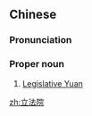 ==Chinese==
{{zh-forms|type=21}}

===Pronunciation===
{{zh-pron
|m=Lìfǎyuàn
|c=lap6 faat3 jyun6-2,laap6 faat3 jyun6-2
|h=pfs=Li̍p-fap-yen
|mn=Li̍p-hoat-īⁿ
|cat=pn
}}

===Proper noun===
{{zh-proper noun}}

# [[w:Legislative Yuan|Legislative Yuan]] {{gloss|the legislative branch of government under the constitution of Republic of China, then of Taiwan}}

[[zh:立法院]]